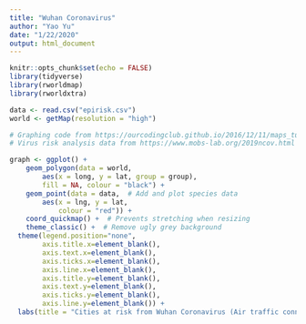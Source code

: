 ```yaml
---
title: "Wuhan Coronavirus"
author: "Yao Yu"
date: "1/22/2020"
output: html_document
---
```


```r
knitr::opts_chunk$set(echo = FALSE)
library(tidyverse)
library(rworldmap)
library(rworldxtra)
```

```r
data <- read.csv("epirisk.csv")
world <- getMap(resolution = "high")

# Graphing code from https://ourcodingclub.github.io/2016/12/11/maps_tutorial.html
# Virus risk analysis data from https://www.mobs-lab.org/2019ncov.html

graph <- ggplot() +
	geom_polygon(data = world, 
		aes(x = long, y = lat, group = group),
		fill = NA, colour = "black") + 
	geom_point(data = data,  # Add and plot species data
		aes(x = lng, y = lat, 
			colour = "red")) +
	coord_quickmap() +  # Prevents stretching when resizing
	theme_classic() +  # Remove ugly grey background
  theme(legend.position="none",
        axis.title.x=element_blank(),
        axis.text.x=element_blank(),
        axis.ticks.x=element_blank(),
        axis.line.x=element_blank(),
        axis.title.y=element_blank(),
        axis.text.y=element_blank(),
        axis.ticks.y=element_blank(),
        axis.line.y=element_blank()) +
  labs(title = "Cities at risk from Wuhan Coronavirus (Air traffic connections)")
```


